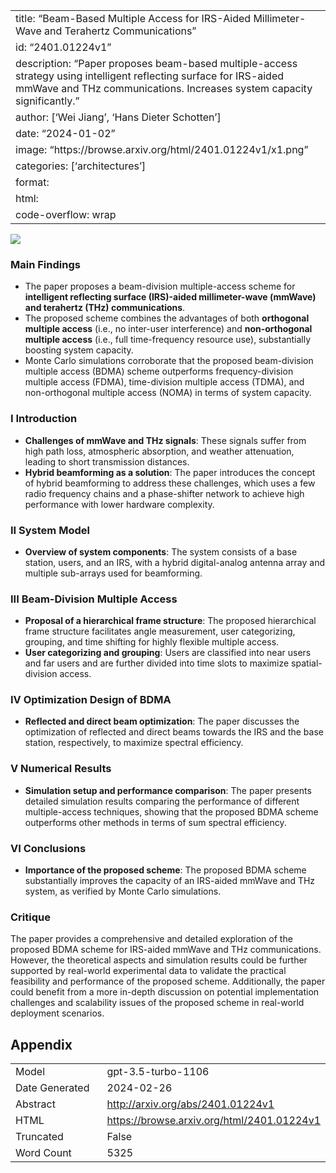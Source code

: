 
---
title: "Beam-Based Multiple Access for IRS-Aided Millimeter-Wave and Terahertz Communications"
id: "2401.01224v1"
description: "Paper proposes beam-based multiple-access strategy using intelligent reflecting surface for IRS-aided mmWave and THz communications. Increases system capacity significantly."
author: ['Wei Jiang', 'Hans Dieter Schotten']
date: "2024-01-02"
image: "https://browse.arxiv.org/html/2401.01224v1/x1.png"
categories: ['architectures']
format:
  html:
    code-overflow: wrap
---

![](https://browse.arxiv.org/html/2401.01224v1/x1.png)

### Main Findings
- The paper proposes a beam-division multiple-access scheme for **intelligent reflecting surface (IRS)-aided millimeter-wave (mmWave) and terahertz (THz) communications**.
- The proposed scheme combines the advantages of both **orthogonal multiple access** (i.e., no inter-user interference) and **non-orthogonal multiple access** (i.e., full time-frequency resource use), substantially boosting system capacity.
- Monte Carlo simulations corroborate that the proposed beam-division multiple access (BDMA) scheme outperforms frequency-division multiple access (FDMA), time-division multiple access (TDMA), and non-orthogonal multiple access (NOMA) in terms of system capacity.

### I Introduction
- **Challenges of mmWave and THz signals**: These signals suffer from high path loss, atmospheric absorption, and weather attenuation, leading to short transmission distances.
- **Hybrid beamforming as a solution**: The paper introduces the concept of hybrid beamforming to address these challenges, which uses a few radio frequency chains and a phase-shifter network to achieve high performance with lower hardware complexity.

### II System Model
- **Overview of system components**: The system consists of a base station, users, and an IRS, with a hybrid digital-analog antenna array and multiple sub-arrays used for beamforming.

### III Beam-Division Multiple Access
- **Proposal of a hierarchical frame structure**: The proposed hierarchical frame structure facilitates angle measurement, user categorizing, grouping, and time shifting for highly flexible multiple access.
- **User categorizing and grouping**: Users are classified into near users and far users and are further divided into time slots to maximize spatial-division access.

### IV Optimization Design of BDMA
- **Reflected and direct beam optimization**: The paper discusses the optimization of reflected and direct beams towards the IRS and the base station, respectively, to maximize spectral efficiency.

### V Numerical Results
- **Simulation setup and performance comparison**: The paper presents detailed simulation results comparing the performance of different multiple-access techniques, showing that the proposed BDMA scheme outperforms other methods in terms of sum spectral efficiency.

### VI Conclusions
- **Importance of the proposed scheme**: The proposed BDMA scheme substantially improves the capacity of an IRS-aided mmWave and THz system, as verified by Monte Carlo simulations.


### Critique
The paper provides a comprehensive and detailed exploration of the proposed BDMA scheme for IRS-aided mmWave and THz communications. However, the theoretical aspects and simulation results could be further supported by real-world experimental data to validate the practical feasibility and performance of the proposed scheme. Additionally, the paper could benefit from a more in-depth discussion on potential implementation challenges and scalability issues of the proposed scheme in real-world deployment scenarios.

## Appendix

|          |          |
|----------|----------|
| Model     | gpt-3.5-turbo-1106       |
| Date Generated     | 2024-02-26       |
| Abstract | [http://arxiv.org/abs/2401.01224v1](http://arxiv.org/abs/2401.01224v1)        |
| HTML     | [https://browse.arxiv.org/html/2401.01224v1](https://browse.arxiv.org/html/2401.01224v1)       |
| Truncated       | False       |
| Word Count       | 5325       |